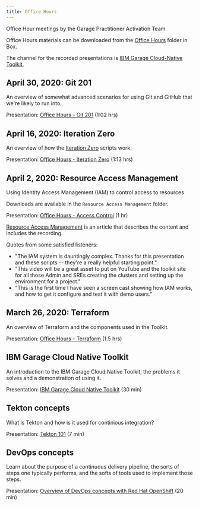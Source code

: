 ```yaml
---
title: Office Hours
---
```


<PageDescription>

Office Hour meetings by the Garage Practitioner Activation Team

</PageDescription>

Office Hours materials can be downloaded from the [Office Hours](https://ibm.box.com/v/Office-Hours) folder in Box.

The channel for the recorded presentations is [IBM Garage Cloud-Native Toolkit](https://www.youtube.com/channel/UCCv359rg3CxVGFttCp0Tzvg).

## April 30, 2020: Git 201

An overview of somewhat advanced scenarios for using Git and GitHub that we're likely to run into.

Presentation: [Office Hours - Git 201](https://www.youtube.com/watch?v=BdbnOR-0qeg) (1:02 hrs)

## April 16, 2020: Iteration Zero

An overview of how the [Iteration Zero](https://github.com/ibm-garage-cloud/ibm-garage-iteration-zero) scripts work.

Presentation: [Office Hours - Iteration Zero](https://www.youtube.com/watch?v=HKX6APL3Uf8) (1:13 hrs)

## April 2, 2020: Resource Access Management

Using Identity Access Management (IAM) to control access to resources

Downloads are available in the `Resource Access Management` folder.

Presentation: [Office Hours - Access Control](https://www.youtube.com/watch?v=eayMGvkLZmI) (1 hr)

[Resource Access Management](/toolkit-resources/resource-mgmt) is an article that describes the content and includes the recording.

Quotes from some satisfied listeners:

- "The IAM system is dauntingly complex. Thanks for this presentation and these scripts -- they're a really helpful starting point."
- "This video will be a great asset to put on YouTube and the toolkit site for all those Admin and SREs creating the clusters and setting up the environment for a project."
- "This is the first time I have seen a screen cast showing how IAM works, and how to get it configure and test it with demo users."

## March 26, 2020: Terraform

An overview of Terraform and the components used in the Toolkit.

Presentation: [Office Hours - Terraform](https://www.youtube.com/watch?v=WL2cOL3vNBg) (1.5 hrs)

## IBM Garage Cloud Native Toolkit

An introduction to the IBM Garage Cloud Native Toolkit, the problems it solves and a demonstration of using it.

Presentation: [IBM Garage Cloud Native Toolkit](https://www.youtube.com/watch?v=LcWboN1T7Zk) (30 min)

## Tekton concepts

What is Tekton and how is it used for continious integration?

Presentation: [Tekton 101](https://www.youtube.com/watch?v=2TWocBgwt8k) (7 min)

## DevOps concepts

Learn about the purpose of a continuous delivery pipeline, the sorts of steps one typically performs, and the softs of tools used to implement those steps.

Presentation: [Overview of DevOps concepts with Red Hat OpenShift](https://www.youtube.com/watch?v=GOPWObjFTsI) (20 min)

